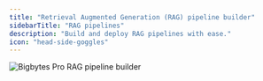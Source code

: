 ```yaml
---
title: "Retrieval Augmented Generation (RAG) pipeline builder"
sidebarTitle: "RAG pipelines"
description: "Build and deploy RAG pipelines with ease."
icon: "head-side-goggles"
---
```



<ProOnly source="rag-pipeline" />

<Frame>
  <img
    alt="Bigbytes Pro RAG pipeline builder"
    src="https://github.com/digitranslab/assets/blob/main/pro/features/rag-pipeline.jpg?raw=true"
  />
</Frame>
